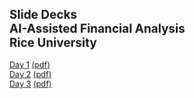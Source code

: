 ## Slide Decks<br>AI-Assisted Financial Analysis<br>Rice University<br>

[Day 1](day1.html){target="_blank"} [(pdf)](pdfs/day1.pdf){target="_blank"} <br>
[Day 2](day2.html){target="_blank"} [(pdf)](pdfs/day2.pdf){target="_blank"} <br>
[Day 3](day3.html){target="_blank"} [(pdf)](pdfs/day3.pdf){target="_blank"} <br>
